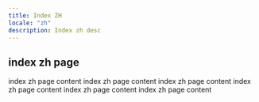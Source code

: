 ```yaml
---
title: Index ZH
locale: "zh"
description: Index zh desc
---
```


## index zh page

index zh page content
index zh page content
index zh page content
index zh page content
index zh page content
index zh page content
